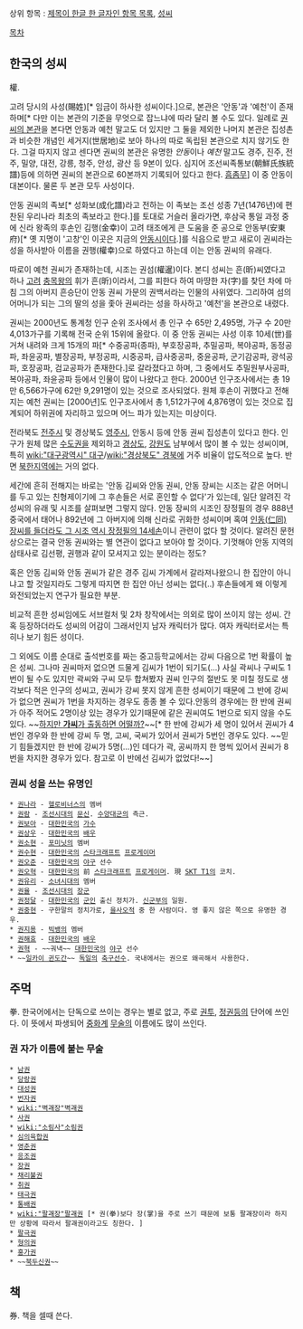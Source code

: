 상위 항목 : [[제목이 한글 한 글자인 항목 목록]], [[성씨]]

[[목차]]

== 한국의 성씨 ==
權.

고려 당시의 사성(賜姓)[* 임금이 하사한 성씨이다.]으로, 본관은 '안동'과 '예천'이 존재하며[* 다만 이는 본관의 기준을 무엇으로 잡느냐에 따라 달리 볼 수도 있다. 일례로 [http://www.rootsinfo.co.kr/info/roots/view_bon.php?H=%CF%ED&S=%B1%C7 권씨의 본관]을 본다면 안동과 예천 말고도 더 있지만 그 둘을 제외한 나머지 본관은 집성촌과 비슷한 개념인 세거지(世居地)로 보아 하나의 따로 독립된 본관으로 치지 않기도 한다. 그걸 따지지 않고 센다면 권씨의 본관은 유명한 ''안동''이나 ''예천'' 말고도 경주, 진주, 전주, 밀양, 대전, 강릉, 청주, 안성, 광산 등 9본이 있다. 심지어 조선씨족통보(朝鮮氏族統譜)등에 의하면 권씨의 본관으로 60본까지 기록되어 있다고 한다. [[흠좀무]]] 이 중 안동이 대본이다. 물론 두 본관 모두 사성이다.

안동 권씨의 족보[* 성화보(成化譜)라고 전하는 이 족보는 조선 성종 7년(1476년)에 편찬된 우리나라 최초의 족보라고 한다.]를 토대로 거슬러 올라가면, 후삼국 통일 과정 중에 신라 왕족의 후손인 김행(金幸)이 고려 태조에게 큰 도움을 준 공으로 안동부(安東府)[* 옛 지명이 '고창'인 이곳은 지금의 [[안동시]]이다.]를 식읍으로 받고 새로이 권씨라는 성을 하사받아 이름을 권행(權幸)으로 하였다고 하는데 이는 안동 권씨의 유래다.

따로이 예천 권씨가 존재하는데, 시조는 권섬(權暹)이다. 본디 성씨는 흔(昕)씨였다고 하나 [[고려]] [[충목왕]]의 휘가 흔(昕)이라서, 그를 피한다 하여 마땅한 자(字)를 찾던 차에 마침 그의 아버지 흔승단이 안동 권씨 가문의 권백서라는 인물의 사위였다. 그리하여 섬의 어머니가 되는 그의 딸의 성을 좇아 권씨라는 성을 하사하고 '예천'을 본관으로 내렸다.

권씨는 2000년도 통계청 인구 순위 조사에서 총 인구 수 65만 2,495명, 가구 수 20만 4,013가구를 기록해 전국 순위 15위에 올랐다. 이 중 안동 권씨는 사성 이후 10세(世)를 거쳐 내려와 크게 15개의 파[* 수중공파(종파), 부호장공파, 추밀공파, 복야공파, 동정공파, 좌윤공파, 별장공파, 부정공파, 시중공파, 급사중공파, 중윤공파, 군기감공파, 광석공파, 호장공파, 검교공파가 존재한다.]로 갈라졌다고 하며, 그 중에서도 추밀원부사공파, 복야공파, 좌윤공파 등에서 인물이 많이 나왔다고 한다. 2000년 인구조사에서는 총 19만 6,566가구에 62만 9,291명이 있는 것으로 조사되었다. 원체 후손이 귀했다고 전해지는 예천 권씨는 [2000년]도 인구조사에서 총 1,512가구에 4,876명이 있는 것으로 집계되어 하위권에 자리하고 있으며 어느 파가 있는지는 미상이다.

전라북도 [[전주시]] 및 경상북도 [[영주시]], 안동시 등에 안동 권씨 집성촌이 있다고 한다. 인구가 원체 많은 [[수도권]]을 제외하고 [[경상도]], [[강원도]] 남부에서 많이 볼 수 있는 성씨이며, 특히 [[wiki:"대구광역시" 대구]]/[[wiki:"경상북도" 경북]]에 거주 비율이 압도적으로 높다. 반면 [[북한]]지역에는 거의 없다.

세간에 흔히 전해지는 바로는 '안동 김씨와 안동 권씨, 안동 장씨는 시조는 같은 어머니를 두고 있는 친형제이기에 그 후손들은 서로 혼인할 수 없다'가 있는데, 일단 알려진 각 성씨의 유래 및 시조를 살펴보면 그렇지 않다. 안동 장씨의 시조인 장정필의 경우 888년 중국에서 태어나 892년에 그 아버지에 의해 신라로 귀화한 성씨이며 혹여 [http://www.surname.info/jang/in_dong.html 인동(仁同) 장씨를 들더라도 그 시조 역시 장정필의 14세손]이니 관련이 없다 할 것이다. 알려진 문헌상으로는 결국 안동 권씨와는 별 연관이 없다고 보아야 할 것이다. 기껏해야 안동 지역의 삼태사로 김선평, 권행과 같이 모셔지고 있는 분이라는 정도?

혹은 안동 김씨와 안동 권씨가 같은 경주 김씨 가계에서 갈라져나왔으니 한 집안이 아니냐고 할 것일지라도 그렇게 따지면 한 집안 아닌 성씨는 없다(..) 후손들에게 왜 이렇게 와전되었는지 연구가 필요한 부분.

비교적 흔한 성씨임에도 서브컬처 및 2차 창작에서는 의외로 많이 쓰이지 않는 성씨. 간혹 등장하더라도 성씨의 어감이 그래서인지 남자 캐릭터가 많다. 여자 캐릭터로서는 특히나 보기 힘든 성이다.

그 외에도 이름 순대로 출석번호를 짜는 중고등학교에서는 강씨 다음으로 1번 확률이 높은 성씨. 그나마 권씨마저 없으면 드물게 김씨가 1번이 되기도(...) 사실 곽씨나 구씨도 1번이 될 수도 있지만 곽씨와 구씨 모두 합쳐봤자 권씨 인구의 절반도 못 미칠 정도로 생각보다 적은 인구의 성씨고, 권씨가 강씨 못지 않게 흔한 성씨이기 때문에 그 반에 강씨가 없으면 권씨가 1번을 차지하는 경우도 종종 볼 수 있다.안동의 경우에는 한 반에 권씨가 아주 적어도 2명이상 있는 경우가 있기때문에 같은 권씨여도 1번으로 되지 않을 수도 있다. ~~[[드라군 놀이|하지만 '''가씨'''가 출동하면 어떨까?]]~~[* 한 반에 강씨가 세 명이 있어서 권씨가 4번인 경우와 한 반에 강씨 두 명, 고씨, 국씨가 있어서 권씨가 5번인 경우도 있다. ~~믿기 힘들겠지만 한 반에 강씨가 5명(...)인 데다가 곽, 공씨까지 한 명씩 있어서 권씨가 8번을 차지한 경우가 있다. 참고로 이 반에선 김씨가 없었다!~~]

=== 권씨 성을 쓰는 유명인 ===
 * [[권나라]] - [[헬로비너스]]의 멤버
 * [[권람]] - [[조선]]시대의 [[문신]]. [[수양대군]]의 측근.
 * [[권보아]] - [[대한민국]]의 [[가수]]
 * [[권상우]] - [[대한민국]]의 [[배우]]
 * [[권소현]] - [[포미닛]]의 멤버
 * [[권수현]] - [[대한민국]]의 [[스타크래프트]] [[프로게이머]]
 * [[권오준]] - [[대한민국]]의 [[야구]] 선수
 * [[권오혁]] - [[대한민국]]의 前 [[스타크래프트]] [[프로게이머]]. 現 [[SKT T1]]의 코치.
 * [[권유리]] - [[소녀시대]]의 멤버
 * [[권율]] - [[조선]]시대의 [[장군]]
 * [[권정달]] - [[대한민국]]의 [[군인]] 출신 정치가. [[신군부]]의 일원.
 * [[권중현]] - 구한말의 정치가로, [[을사오적]] 중 한 사람이다. 영 좋지 않은 쪽으로 유명한 경우.
 * [[권지용]] - [[빅뱅]]의 멤버
 * [[권해효]] - [[대한민국]]의 [[배우]]
 * [[권혁]] - ~~궈낵~~ [[대한민국]]의 [[야구]] 선수
 * ~~[[일카이 귄도간]]~~ [[독일]]의 [[축구]]선수. 국내에서는 권으로 왜곡해서 사용한다.

== 주먹 ==
拳. 한국어에서는 단독으로 쓰이는 경우는 별로 없고, 주로 [[권투]], [[정권]]등의 단어에 쓰인다. 이 뜻에서 파생되어 [[중화계]] [[무술]]의 이름에도 많이 쓰인다.
=== 권 자가 이름에 붙는 무술 ===

 * [[남권]]
 * [[당랑권]]
 * [[대성권]]
 * [[번자권]]
 * [[wiki:"벽괘장"벽괘권]]
 * [[사권]]
 * [[wiki:"소림사"소림권]]
 * [[심의육합권]]
 * [[영춘권]]
 * [[응조권]]
 * [[장권]]
 * [[채리불권]]
 * [[취권]]
 * [[태극권]]
 * [[통배권]]
 * [[wiki:"팔괘장"팔괘권]] [* 권(拳)보다 장(掌)을 주로 쓰기 때문에 보통 팔괘장이라 하지만 상황에 따라서 팔괘권이라고도 칭한다. ]
 * [[팔극권]]
 * [[형의권]]
 * [[홍가권]]
 * ~~[[북두신권]]~~

== 책 ==
券. 책을 셀때 쓴다.
